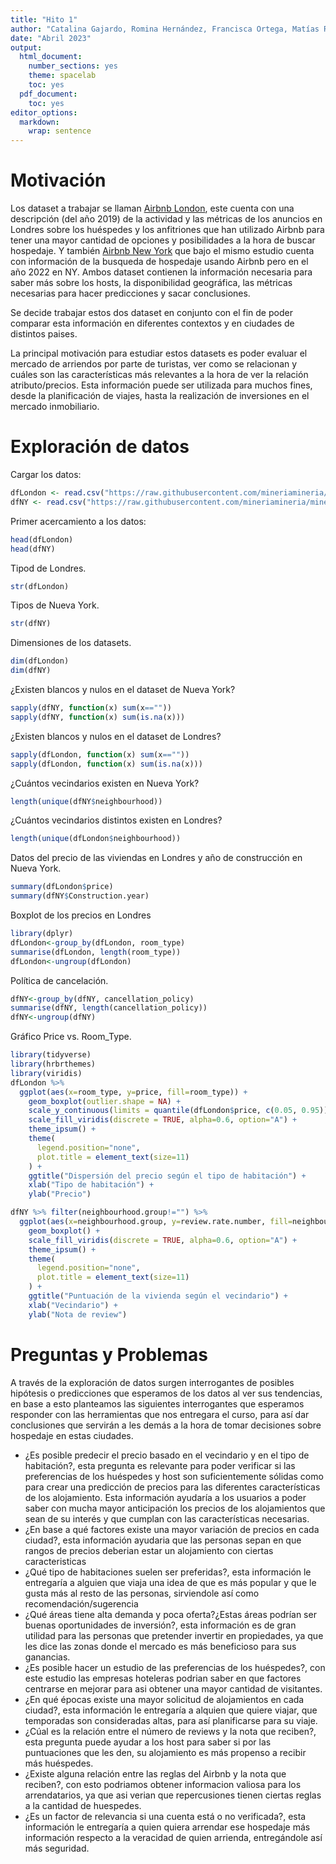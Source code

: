 ```yaml
---
title: "Hito 1"
author: "Catalina Gajardo, Romina Hernández, Francisca Ortega, Matías Rivera y Darlene Sobarzo"
date: "Abril 2023"
output:
  html_document:
    number_sections: yes
    theme: spacelab
    toc: yes
  pdf_document:
    toc: yes
editor_options: 
  markdown: 
    wrap: sentence
---
```


# Motivación
Los dataset a trabajar se llaman [Airbnb London](https://www.kaggle.com/datasets/whenamancodes/london-uk-airbnb-open-data), este cuenta con una descripción (del año 2019) de la actividad y las métricas de los anuncios en Londres sobre los huéspedes y los anfitriones que han utilizado Airbnb para tener una mayor cantidad de opciones y posibilidades a la hora de buscar hospedaje. Y también [Airbnb New York](https://www.kaggle.com/datasets/arianazmoudeh/airbnbopendata) que bajo el mismo estudio cuenta con información de la busqueda de hospedaje usando Airbnb pero en el año 2022 en NY. Ambos dataset contienen la información necesaria para saber más sobre los hosts, la disponibilidad geográfica, las métricas necesarias para hacer predicciones y sacar conclusiones.

Se decide trabajar estos dos dataset en conjunto con el fin de poder comparar esta información en diferentes contextos y en ciudades de distintos paises.

La principal motivación para estudiar estos datasets es poder evaluar el mercado de arriendos por parte de turistas, ver como se relacionan y cuáles son las características más relevantes a la hora de ver la relación atributo/precios. Esta información puede ser utilizada para muchos fines, desde la planificación de viajes, hasta la realización de inversiones en el mercado inmobiliario.

# Exploración de datos

Cargar los datos:
```r
dfLondon <- read.csv("https://raw.githubusercontent.com/mineriamineria/mineria/main/dataLondon.csv", encoding = "UTF-8")
dfNY <- read.csv("https://raw.githubusercontent.com/mineriamineria/mineria/main/dataNY.csv", encoding = "UTF-8")
```


Primer acercamiento a los datos:

```r
head(dfLondon)
head(dfNY)
```
Tipod de Londres.
```r
str(dfLondon)
```
Tipos de Nueva York.
```r
str(dfNY)
```

Dimensiones de los datasets.

```r
dim(dfLondon)
dim(dfNY)
```

¿Existen blancos y nulos en el dataset de Nueva York?

```r
sapply(dfNY, function(x) sum(x==""))
sapply(dfNY, function(x) sum(is.na(x)))
```

¿Existen blancos y nulos en el dataset de Londres?

```r
sapply(dfLondon, function(x) sum(x==""))
sapply(dfLondon, function(x) sum(is.na(x)))
```

¿Cuántos vecindarios existen en Nueva York?

```r
length(unique(dfNY$neighbourhood))
```

¿Cuántos vecindarios distintos existen en Londres?

```r
length(unique(dfLondon$neighbourhood))
```

Datos del precio de las viviendas en Londres y año de construcción en Nueva York.

```r
summary(dfLondon$price)
summary(dfNY$Construction.year)
```
Boxplot de los precios en Londres

```r
library(dplyr)
dfLondon<-group_by(dfLondon, room_type)
summarise(dfLondon, length(room_type))
dfLondon<-ungroup(dfLondon)
```

Política de cancelación.

```r
dfNY<-group_by(dfNY, cancellation_policy)
summarise(dfNY, length(cancellation_policy))
dfNY<-ungroup(dfNY)
```

Gráfico Price vs. Room_Type.

```r
library(tidyverse)
library(hrbrthemes)
library(viridis)
dfLondon %>%
  ggplot(aes(x=room_type, y=price, fill=room_type)) +
    geom_boxplot(outlier.shape = NA) +
    scale_y_continuous(limits = quantile(dfLondon$price, c(0.05, 0.95))) +
    scale_fill_viridis(discrete = TRUE, alpha=0.6, option="A") +
    theme_ipsum() +
    theme(
      legend.position="none",
      plot.title = element_text(size=11)
    ) +
    ggtitle("Dispersión del precio según el tipo de habitación") +
    xlab("Tipo de habitación") +
    ylab("Precio")
```


```r
dfNY %>% filter(neighbourhood.group!="") %>% 
  ggplot(aes(x=neighbourhood.group, y=review.rate.number, fill=neighbourhood.group)) +
    geom_boxplot() +
    scale_fill_viridis(discrete = TRUE, alpha=0.6, option="A") +
    theme_ipsum() +
    theme(
      legend.position="none",
      plot.title = element_text(size=11)
    ) +
    ggtitle("Puntuación de la vivienda según el vecindario") +
    xlab("Vecindario") +
    ylab("Nota de review")
```

# Preguntas y Problemas

A través de la exploración de datos surgen interrogantes de posibles hipótesis o predicciones que esperamos de los datos al ver sus tendencias, en base a esto planteamos las siguientes interrogantes que esperamos responder con las herramientas que nos entregara el curso, para así dar conclusiones que servirán a les demás a la hora de tomar decisiones sobre hospedaje en estas ciudades.

- ¿Es posible predecir el precio basado en el vecindario y en el tipo de habitación?, esta pregunta es relevante para poder verificar si las preferencias de los huéspedes y host son suficientemente sólidas como para crear una predicción de precios para las diferentes características de los alojamiento. Esta información ayudaría a los usuarios a poder saber con mucha mayor anticipación los precios de los alojamientos que sean de su interés y que cumplan con las características necesarias.
- ¿En base a qué factores existe una mayor variación de precios en cada ciudad?, esta información ayudaria que las personas sepan en que rangos de precios deberian estar un alojamiento con ciertas caracteristicas
- ¿Qué tipo de habitaciones suelen ser preferidas?, esta información le entregaría a alguien que viaja una idea de que es más popular y que le gusta más al resto de las personas, sirviendole así como recomendación/sugerencia
- ¿Qué áreas tiene alta demanda y poca oferta?¿Estas áreas podrían ser buenas oportunidades de inversión?, esta información es de gran utilidad para las personas que pretender invertir en propiedades, ya que les dice las zonas donde el mercado es más beneficioso para sus ganancias.
- ¿Es posible hacer un estudio de las preferencias de los huéspedes?, con este estudio las empresas hoteleras podrian saber en que factores centrarse en mejorar para asi obtener una mayor cantidad de visitantes.
- ¿En qué épocas existe una mayor solicitud de alojamientos en cada ciudad?, esta información le entregaría a alquien que quiere viajar, que temporadas son consideradas altas, para así planificarse para su viaje.
- ¿Cúal es la relación entre el número de reviews y la nota que reciben?, esta pregunta puede ayudar a los host para saber si por las puntuaciones que les den, su alojamiento es más propenso a recibir más huéspedes.
- ¿Existe alguna relación entre las reglas del Airbnb y la nota que reciben?, con esto podriamos obtener informacion valiosa para los arrendatarios, ya que asi verian que repercusiones tienen ciertas reglas a la cantidad de huespedes.
- ¿Es un factor de relevancia si una cuenta está o no verificada?, esta información le entregaría a quien quiera arrendar ese hospedaje más información respecto a la veracidad de quien arrienda, entregándole así más seguridad.
